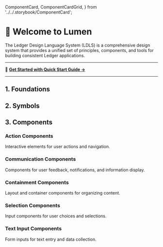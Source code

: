  ComponentCard,
  ComponentCardGrid,
} from '../../.storybook/ComponentCard';

<Meta title="Getting Started/Introduction" />

# 👋 Welcome to Lumen

The Ledger Design Language System (LDLS) is a comprehensive design system that provides a unified set of principles, components, and tools for building consistent Ledger applications.

---

🚀 **[Get Started with Quick Start Guide →](?path=/docs/getting-started-quickstart--docs)**

---

## 1. Foundations

<ComponentCardGrid>
  <ComponentCard
    title="Colors"
    description="Semantic color system with background, text, border, and status colors for consistent theming."
    href="?path=/docs/foundations-colors--docs"
    emoji="🎨"
  />

<ComponentCard
  title="Typography"
  description="Text styles, scales, and typography tokens for consistent content hierarchy."
  href="?path=/story/foundations-styles-typography--typography"
  emoji="📝"
/>

<ComponentCard
  title="Spacing"
  description="Spacing tokens and layout system for consistent spacing and positioning."
  href="?path=/docs/foundations-spacing--docs"
  emoji="📐"
/>

<ComponentCard
  title="Height"
  description="Height tokens for consistent height and spacing."
  href="?path=/docs/foundations-height--docs"
  emoji="📏"
/>
<ComponentCard
  title="Width"
  description="Width tokens for consistent width and spacing."
  href="?path=/docs/foundations-width--docs"
  emoji="📏"
/>
<ComponentCard
  title="Border Radius"
  description="Border radius tokens for consistent border radius and spacing."
  href="?path=/docs/foundations-border-radius--docs"
  emoji="🔘"
/>

</ComponentCardGrid>

## 2. Symbols

<ComponentCardGrid>
  <ComponentCard
    title="Interface Icons"
    description="Comprehensive icon library with 200+ icons in multiple sizes for all interface needs."
    href="?path=/docs/symbols-interface-icons--docs"
    emoji="🔣"
  />
</ComponentCardGrid>

## 3. Components

### Action Components

Interactive elements for user actions and navigation.

<ComponentCardGrid>
  <ComponentCard
    title="Button"
    description="Primary interactive button for actions, navigation, and form submissions. Multiple variants and sizes available."
    href="?path=/docs/action-button--docs"
    emoji="🔘"
  />

<ComponentCard
  title="CardButton"
  description="Card-style button component for displaying actionable cards with content and interactions."
  href="?path=/docs/action-cardbutton--docs"
  emoji="🃏"
/>

<ComponentCard
  title="IconButton"
  description="Compact button with icon for space-efficient actions and toolbar interactions."
  href="?path=/docs/action-iconbutton--docs"
  emoji="🎯"
/>

  <ComponentCard
    title="Link"
    description="Navigation links for routing and external references with proper accessibility."
    href="?path=/docs/action-link--docs"
    emoji="🔗"
  />
</ComponentCardGrid>

### Communication Components

Components for user feedback, notifications, and information display.

<ComponentCardGrid>
  <ComponentCard
    title="Banner"
    description="Prominent messages and announcements for important information and status updates."
    href="?path=/docs/communication-banner--docs"
    emoji="📢"
  />

<ComponentCard
  title="Tag"
  description="Labels and categorization elements for content organization and metadata display."
  href="?path=/docs/communication-tag--docs"
  emoji="🏷️"
/>

  <ComponentCard
    title="Tooltip"
    description="Contextual help and additional information displayed on hover or focus."
    href="?path=/docs/communication-tooltip--docs"
    emoji="💬"
  />
</ComponentCardGrid>

### Containment Components

Layout and container components for organizing content.

<ComponentCardGrid>
  <ComponentCard
    title="Dialog"
    description="Modal dialogs for focused interactions and important user decisions."
    href="?path=/docs/containment-dialog--docs"
    emoji="🗨️"
  />

<ComponentCard
  title="ListItem"
  description="Flexible list items for displaying content in organized lists and menus."
  href="?path=/docs/containment-listitem--docs"
  emoji="📋"
/>

<ComponentCard
  title="SheetBar"
  description="Bottom sheet component for additional content and actions."
  href="?path=/docs/containment-sheetbar--docs"
  emoji="📄"
/>

  <ComponentCard
    title="VerticalListItem"
    description="Vertical list items for stacked content display and navigation menus."
    href="?path=/docs/containment-verticallistitem--docs"
    emoji="📑"
  />
</ComponentCardGrid>

### Selection Components

Input components for user choices and selections.

<ComponentCardGrid>
  <ComponentCard
    title="Checkbox"
    description="Multi-select input for boolean choices and option selections."
    href="?path=/docs/selection-checkbox--docs"
    emoji="☑️"
  />

  <ComponentCard
    title="Switch"
    description="Toggle control for binary settings and feature activation."
    href="?path=/docs/selection-switch--docs"
    emoji="🔄"
  />
</ComponentCardGrid>

### Text Input Components

Form inputs for text entry and data collection.

<ComponentCardGrid>
  <ComponentCard
    title="Input"
    description="Standard text input field for user data entry and form completion."
    href="?path=/docs/text-input--docs/"
    emoji="✏️"
  />

<ComponentCard
  title="Search"
  description="Specialized input field for search functionality with search-specific features."
  href="?path=/docs/text-input-search--docs"
  emoji="🔍"
/>

<ComponentCard
  title="AmountInput"
  description="Specialized input for monetary amounts and numeric values with formatting."
  href="?path=/docs/text-input-amountinput--docs"
  emoji="💰"
/>

  <ComponentCard
    title="AddressFieldInput"
    description="Specialized input field for address entry with validation and formatting."
    href="?path=/docs/text-input-addressfieldinput--docs"
    emoji="🏠"
  />
</ComponentCardGrid>
